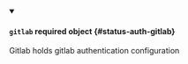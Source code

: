


<details className="config-field" data-expandable="true" open>
<summary>

#### `gitlab` <span className="config-field-required" data-required="false">required</span> <span className="config-field-type">object</span> <span className="config-field-default"></span> <span className="config-field-enum"></span> {#status-auth-gitlab}

Gitlab holds gitlab authentication configuration

</summary>

<PartialGitlabreference />


</details>
